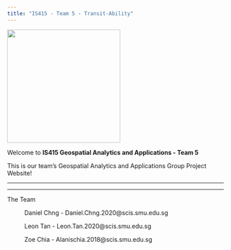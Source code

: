 ```yaml
---
title: "IS415 - Team 5 - Transit-Ability"
---
```


![](images/logo.png){width="263"}

Welcome to **IS415 Geospatial Analytics and Applications - Team 5**

This is our team's Geospatial Analytics and Applications Group Project Website!

------------------------------------------------------------------------

------------------------------------------------------------------------

The Team

:   Daniel Chng - Daniel.Chng.2020\@scis.smu.edu.sg

    Leon Tan - Leon.Tan.2020\@scis.smu.edu.sg

    Zoe Chia - Alanischia.2018\@scis.smu.edu.sg
